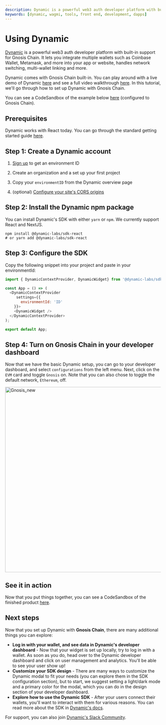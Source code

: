 ```yaml
--- 
description: Dynamic is a powerful web3 auth developer platform with built-in support for Gnosis Chain. It lets you integrate multiple wallets such as Coinbase Wallet, Metamask, and more into your app or website, handles network switching, multi-wallet linking and more. This guide will show you how to use Gnosis Chain with Dynamic.
keywords: [dynamic, wagmi, tools, front end, development, dapps]
---
```


# Using Dynamic

[Dynamic](www.dynamic.xyz) is a powerful web3 auth developer platform with built-in support for Gnosis Chain. It lets you integrate multiple wallets such as Coinbase Wallet, Metamask, and more into your app or website, handles network switching, multi-wallet linking and more.

Dynamic comes with Gnosis Chain built-in. You can play around with a live demo of Dynamic [here](demo.dynamic.xyz)  and see a full video walkthrough [here](https://www.dynamic.xyz/product-walkthrough). In this tutorial, we'll go through how to set up Dynamic with Gnosis Chain.

You can see a CodeSandbox of the example below [here](https://codesandbox.io/s/dynamic-gnosis-chain-demo-vzps4b) (configured to Gnosis Chain).

## Prerequisites

Dynamic works with React today. You can go through the standard getting started guide [here](https://docs.dynamic.xyz/docs/getting-started-with-dynamic). 

## Step 1: Create a Dynamic account

1. [Sign up](https://app.dynamic.xyz) to get an environment ID

2. Create an organization and a set up your first project

3. Copy your `environmentID` from the Dynamic overview page

4. (optional) <a href="doc:security" target="_blank"> Configure your site's CORS origins</a> 

## Step 2: Install the Dynamic npm package

You can install Dynamic's SDK with either `yarn` or `npm`. We currently support React and NextJS.

```shell
npm install @dynamic-labs/sdk-react
# or yarn add @dynamic-labs/sdk-react
```



## Step 3: Configure the SDK

Copy the following snippet into your project and paste in your environmentId:

```javascript
import { DynamicContextProvider, DynamicWidget} from '@dynamic-labs/sdk-react';

const App = () => (
  <DynamicContextProvider
     settings={{
       environmentId: 'ID'
    }}>
    <DynamicWidget /> 
  </DynamicContextProvider>
);

export default App;
```



## Step 4: Turn on Gnosis Chain in your developer dashboard

Now that we have the basic Dynamic setup, you can go to your developer dashboard, and select `configurations` from the left menu. Next, click on the `EVM` card and toggle `Gnosis` on. Note that you can also chose to toggle the default network, `Ethereum`, off.

<img width="600" alt="Gnosis_new" src="https://user-images.githubusercontent.com/1596208/228478128-925acb34-1f5d-45a5-bd2a-c6467af265a7.png" />



## See it in action

Now that you put things together, you can see a CodeSandbox of the finished product [here](https://codesandbox.io/s/dynamic-gnosis-chain-demo-vzps4b).

## Next steps

Now that you set up Dynamic with **Gnosis Chain**, there are many additional things you can explore:

- **Log in with your wallet, and see data in Dynamic's developer dashboard** - Now that your widget is set up locally, try to log in with a wallet. As soon as you do, head over to the Dynamic developer dashboard and click on user management and analytics. You'll be able to see your user show up!
- **Customize your SDK design** - There are many ways to customize the Dynamic modal to fit your needs (you can explore them in the SDK configuration section), but to start, we suggest setting a light/dark mode and a primary color for the modal, which you can do in the design section of your developer dashboard.
- **Explore how to use the Dynamic SDK** - After your users connect their wallets, you'll want to interact with them for various reasons. You can read more about the SDK in [Dynamic's docs](docs.dynamic.xyz).

For support, you can also join [Dynamic's Slack Community](www.dynamic.xyz/slack).
